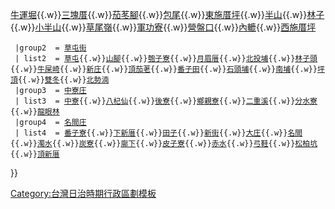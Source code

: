 {{noteTA
|1=zh-hans:庄; zh-hant:庄;
}}
{{Navbox
  |name    = 南投郡
  |title   = 昔日[[南投郡]]（1920年-1945年）
  |style   = width: 100%
  |group1  = [[南投街]]
  | list1  = [[南投 (大字)|南投]]{{.w}}[[牛運堀]]{{.w}}[[三塊厝 (南投縣)|三塊厝]]{{.w}}[[茄苳腳 (南投縣)|茄苳腳]]{{.w}}[[包尾]]{{.w}}[[東施厝坪]]{{.w}}[[半山 (臺灣地名)|半山]]{{.w}}[[林子 (南投縣)|林子]]{{.w}}[[小半山]]{{.w}}[[草尾嶺]]{{.w}}[[軍功寮 (南投縣)|軍功寮]]{{.w}}[[營盤口 (南投縣)|營盤口]]{{.w}}[[內轆]]{{.w}}[[西施厝坪]]
  |group2  = [[草屯街]]
  | list2  = [[草屯 (大字)|草屯]]{{.w}}[[山腳 (南投縣)|山腳]]{{.w}}[[匏子寮]]{{.w}}[[月眉厝]]{{.w}}[[北投埔]]{{.w}}[[林子頭 (南投縣)|林子頭]]{{.w}}[[牛屎崎]]{{.w}}[[新庄 (南投縣)|新庄]]{{.w}}[[頂茄荖]]{{.w}}[[番子田 (南投縣)|番子田]]{{.w}}[[石頭埔]]{{.w}}[[南埔 (南投縣)|南埔]]{{.w}}[[坪頂 (南投縣)|坪頂]]{{.w}}[[雙冬]]{{.w}}[[北勢湳]]
  |group3  = [[中寮庄]]
  | list3  = [[中寮 (南投縣大字)|中寮]]{{.w}}[[八杞仙]]{{.w}}[[後寮 (南投縣)|後寮]]{{.w}}[[鄉親寮]]{{.w}}[[二重溪 (南投縣)|二重溪]]{{.w}}[[分水寮]]{{.w}}[[龍眼林 (南投縣)|龍眼林]]
  |group4  = [[名間庄]]
  | list4  = [[番子寮 (南投縣名間鄉)|番子寮]]{{.w}}[[下新厝]]{{.w}}[[田子 (南投縣名間鄉)|田子]]{{.w}}[[新街 (南投縣)|新街]]{{.w}}[[大庄 (南投縣)|大庄]]{{.w}}[[名間 (大字)|名間]]{{.w}}[[濁水]]{{.w}}[[炭寮]]{{.w}}[[廍下]]{{.w}}[[皮子寮]]{{.w}}[[赤水 (臺灣)|赤水]]{{.w}}[[弓鞋]]{{.w}}[[松柏坑]]{{.w}}[[頂新厝]]
}}
<noinclude>
[[Category:台灣日治時期行政區劃模板]]
</noinclude>